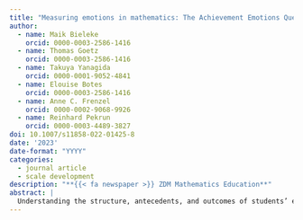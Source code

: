 ```yaml
---
title: "Measuring emotions in mathematics: The Achievement Emotions Questionnaire—Mathematics (AEQ-M)"
author:
  - name: Maik Bieleke
    orcid: 0000-0003-2586-1416
  - name: Thomas Goetz
    orcid: 0000-0003-2586-1416
  - name: Takuya Yanagida
    orcid: 0000-0001-9052-4841
  - name: Elouise Botes
    orcid: 0000-0003-2586-1416
  - name: Anne C. Frenzel
    orcid: 0000-0002-9068-9926
  - name: Reinhard Pekrun
    orcid: 0000-0003-4489-3827
doi: 10.1007/s11858-022-01425-8
date: '2023'
date-format: "YYYY"
categories:
  - journal article
  - scale development
description: "**{{< fa newspaper >}} ZDM Mathematics Education**"
abstract: |
  Understanding the structure, antecedents, and outcomes of students’ emotions has become a topic of major interest in research on mathematics education. Much of this work is based on the Achievement Emotions Questionnaire—Mathematics (AEQ-M), a self-report instrument assessing students’ mathematics-related emotions. The AEQ-M measures seven emotions (enjoyment, pride, anger, anxiety, shame, hopelessness, boredom) across class, learning, and test contexts (internal structure). Based on control-value theory, it is assumed that these emotions are evoked by control and value appraisals, and that they influence students’ motivation, learning strategies, and performance (external relations). Despite the popularity and frequent use of the AEQ-M, the research leading to its development has never been published, creating uncertainty about the validity of the proposed internal structure and external relations. We close this gap in Study 1 (*N* = 781 students, Grades 5–10, mean age 14.1 years, 53.5% female) by demonstrating that emotions are organized across contexts and linked to their proposed antecedents and outcomes. Study 2 (*N* = 699 students, Grade 7 and 9, mean age 14.0 years, 56.9% female) addresses another deficit in research on the AEQ-M, the lack of evidence regarding the assumption that emotions represent sets of interrelated affective, cognitive, motivational, and physiological/expressive components. We close this gap by evaluating extended AEQ-M scales, systematically assessing these components for five core mathematics emotions (enjoyment, anger, anxiety, hopelessness, boredom). Our work provides solid grounds for future research using the AEQ-M to assess emotions and their components in the domain of mathematics.
---
```

